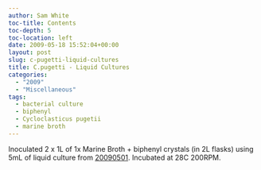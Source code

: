 ```yaml
---
author: Sam White
toc-title: Contents
toc-depth: 5
toc-location: left
date: 2009-05-18 15:52:04+00:00
layout: post
slug: c-pugetti-liquid-cultures
title: C.pugetti - Liquid Cultures
categories:
  - "2009"
  - "Miscellaneous"
tags:
  - bacterial culture
  - biphenyl
  - Cycloclasticus pugetii
  - marine broth
---
```


Inoculated 2 x 1L of 1x Marine Broth + biphenyl crystals (in 2L flasks) using 5mL of liquid culture from [20090501](/Sam%27s+Working+Notebook+Jan-May+2009#sjw20090501). Incubated at 28C 200RPM.

